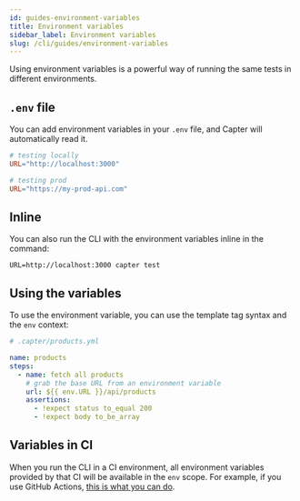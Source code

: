 ```yaml
---
id: guides-environment-variables
title: Environment variables
sidebar_label: Environment variables
slug: /cli/guides/environment-variables
---
```


Using environment variables is a powerful way of running the same tests in different environments.

## `.env` file

You can add environment variables in your `.env` file, and Capter will automatically read it.

```makefile
# testing locally
URL="http://localhost:3000"
```

```makefile
# testing prod
URL="https://my-prod-api.com"
```

## Inline

You can also run the CLI with the environment variables inline in the command:

```console
URL=http://localhost:3000 capter test
```

## Using the variables

To use the environment variable, you can use the template tag syntax and the `env` context:

```yaml {7}
# .capter/products.yml

name: products
steps:
  - name: fetch all products
    # grab the base URL from an environment variable
    url: ${{ env.URL }}/api/products
    assertions:
      - !expect status to_equal 200
      - !expect body to_be_array
```

## Variables in CI

When you run the CLI in a CI environment, all environment variables provided by that CI will be available in the `env` scope. For example, if you use GitHub Actions, [this is what you can do](https://docs.github.com/en/actions/reference/environment-variables).

